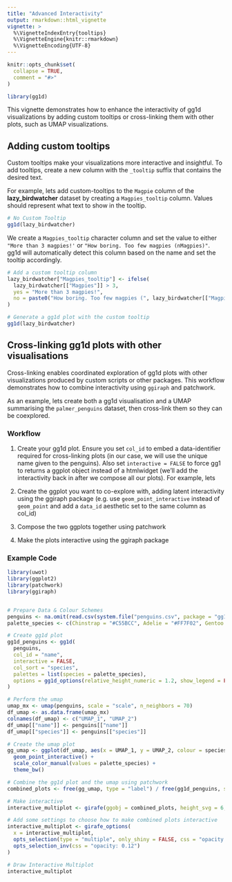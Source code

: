```yaml
---
title: "Advanced Interactivity"
output: rmarkdown::html_vignette
vignette: >
  %\VignetteIndexEntry{tooltips}
  %\VignetteEngine{knitr::rmarkdown}
  %\VignetteEncoding{UTF-8}
---
```


```r
knitr::opts_chunk$set(
  collapse = TRUE,
  comment = "#>"
)
```

```r
library(gg1d)
```

This vignette demonstrates how to enhance the interactivity of gg1d visualizations by adding custom tooltips or cross-linking them with other plots, such as UMAP visualizations.

## Adding custom tooltips

Custom tooltips make your visualizations more interactive and insightful. To add tooltips, create a new column with the `_tooltip` suffix that contains the desired text.

For example, lets add custom-tooltips to the `Magpie` column of the **lazy_birdwatcher** dataset by creating a `Magpies_tooltip` column. Values should represent what text to show in the tooltip.

```r
# No Custom Tooltip
gg1d(lazy_birdwatcher)
```

We create a `Magpies_tooltip` character column and set the value to either `"More than 3 magpies!'` or `"How boring. Too few magpies (nMagpies)"`. gg1d will automatically detect this column based on the name and set the tooltip accordingly.

```r
# Add a custom tooltip column
lazy_birdwatcher["Magpies_tooltip"] <- ifelse(
  lazy_birdwatcher[["Magpies"]] > 3,
  yes = "More than 3 magpies!",
  no = paste0("How boring. Too few magpies (", lazy_birdwatcher[["Magpies"]], ")")
)

# Generate a gg1d plot with the custom tooltip
gg1d(lazy_birdwatcher)
```

## Cross-linking gg1d plots with other visualisations

Cross-linking enables coordinated exploration of gg1d plots with other visualizations produced by custom scripts or other packages. This workflow demonstrates how to combine interactivity using `ggiraph` and patchwork.

As an example, lets create both a gg1d visualisation and a UMAP summarising the `palmer_penguins` dataset, then cross-link them so they can be coexplored.

### Workflow

1.  Create your gg1d plot. Ensure you set `col_id` to embed a data-identifier required for cross-linking plots (in our case, we will use the unique name given to the penguins). Also set `interactive = FALSE` to force gg1 to returns a ggplot object instead of a htmlwidget (we'll add the interactivity back in after we compose all our plots). For example, lets

2.  Create the ggplot you want to co-explore with, adding latent interactivity using the ggiraph package (e.g. use `geom_point_interactive` instead of `geom_point` and add a `data_id` aesthetic set to the same column as col_id)

3.  Compose the two ggplots together using patchwork

4.  Make the plots interactive using the ggiraph package

### Example Code

```r
library(uwot)
library(ggplot2)
library(patchwork)
library(ggiraph)


# Prepare Data & Colour Schemes
penguins <- na.omit(read.csv(system.file("penguins.csv", package = "gg1d")))
palette_species <- c(Chinstrap = "#C55BCC", Adelie = "#FF7F02", Gentoo = "#047476")

# Create gg1d plot
gg1d_penguins <- gg1d(
  penguins,
  col_id = "name",
  interactive = FALSE,
  col_sort = "species",
  palettes = list(species = palette_species),
  options = gg1d_options(relative_height_numeric = 1.2, show_legend = FALSE)
)

# Perform the umap
umap_mx <- umap(penguins, scale = "scale", n_neighbors = 70)
df_umap <- as.data.frame(umap_mx)
colnames(df_umap) <- c("UMAP_1", "UMAP_2")
df_umap[["name"]] <- penguins[["name"]]
df_umap[["species"]] <- penguins[["species"]]

# Create the umap plot
gg_umap <- ggplot(df_umap, aes(x = UMAP_1, y = UMAP_2, colour = species, data_id = name)) +
  geom_point_interactive() +
  scale_color_manual(values = palette_species) +
  theme_bw()

# Combine the gg1d plot and the umap using patchwork
combined_plots <- free(gg_umap, type = "label") / free(gg1d_penguins, side = "tb")

# Make interactive
interactive_multiplot <- girafe(ggobj = combined_plots, height_svg = 6, width_svg = 10, options)

# Add some settings to choose how to make combined plots interactive
interactive_multiplot <- girafe_options(
  x = interactive_multiplot,
  opts_selection(type = "multiple", only_shiny = FALSE, css = "opacity: 1"),
  opts_selection_inv(css = "opacity: 0.12")
)

# Draw Interactive Multiplot
interactive_multiplot
```

